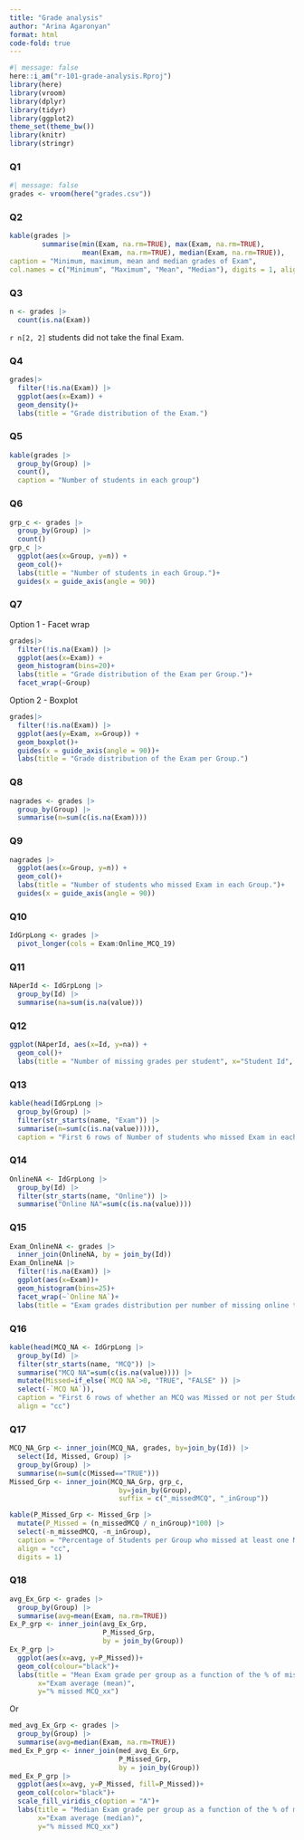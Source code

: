 ```yaml
---
title: "Grade analysis"
author: "Arina Agaronyan"
format: html
code-fold: true
---
```


```r
#| message: false
here::i_am("r-101-grade-analysis.Rproj")
library(here)
library(vroom)
library(dplyr)
library(tidyr)
library(ggplot2)
theme_set(theme_bw())
library(knitr)
library(stringr)
```

### Q1
```r
#| message: false
grades <- vroom(here("grades.csv"))
```

### Q2
```r
kable(grades |>
        summarise(min(Exam, na.rm=TRUE), max(Exam, na.rm=TRUE), 
                  mean(Exam, na.rm=TRUE), median(Exam, na.rm=TRUE)),
caption = "Minimum, maximum, mean and median grades of Exam", 
col.names = c("Minimum", "Maximum", "Mean", "Median"), digits = 1, align = "cccc")
```

### Q3
```r
n <- grades |>
  count(is.na(Exam))
```
`r n[2, 2]` students did not take the final Exam.


### Q4
```r
grades|>
  filter(!is.na(Exam)) |> 
  ggplot(aes(x=Exam)) +
  geom_density()+
  labs(title = "Grade distribution of the Exam.")
```


### Q5
```r
kable(grades |>
  group_by(Group) |>
  count(),
  caption = "Number of students in each group")
```

### Q6
```r
grp_c <- grades |>
  group_by(Group) |>
  count()
grp_c |>
  ggplot(aes(x=Group, y=n)) +
  geom_col()+
  labs(title = "Number of students in each Group.")+
  guides(x = guide_axis(angle = 90))
```

### Q7
Option 1 - Facet wrap
```r
grades|>
  filter(!is.na(Exam)) |> 
  ggplot(aes(x=Exam)) +
  geom_histogram(bins=20)+
  labs(title = "Grade distribution of the Exam per Group.")+
  facet_wrap(~Group)
```

Option 2 - Boxplot
```r
grades|>
  filter(!is.na(Exam)) |> 
  ggplot(aes(y=Exam, x=Group)) + 
  geom_boxplot()+
  guides(x = guide_axis(angle = 90))+
  labs(title = "Grade distribution of the Exam per Group.")
```


### Q8

```r
nagrades <- grades |> 
  group_by(Group) |>
  summarise(n=sum(c(is.na(Exam))))
```


### Q9
```r
nagrades |>
  ggplot(aes(x=Group, y=n)) +
  geom_col()+
  labs(title = "Number of students who missed Exam in each Group.")+
  guides(x = guide_axis(angle = 90))
```


### Q10

```r
IdGrpLong <- grades |>
  pivot_longer(cols = Exam:Online_MCQ_19)
```


### Q11

```r
NAperId <- IdGrpLong |>
  group_by(Id) |>
  summarise(na=sum(is.na(value)))
```


### Q12
```r
ggplot(NAperId, aes(x=Id, y=na)) +
  geom_col()+
  labs(title = "Number of missing grades per student", x="Student Id", y="Number of missing grades")
```


### Q13
```r
kable(head(IdGrpLong |> 
  group_by(Group) |>
  filter(str_starts(name, "Exam")) |>
  summarise(n=sum(c(is.na(value))))),
  caption = "First 6 rows of Number of students who missed Exam in each Group.")
```

### Q14

```r
OnlineNA <- IdGrpLong |> 
  group_by(Id) |>
  filter(str_starts(name, "Online")) |>
  summarise("Online NA"=sum(c(is.na(value))))
```


### Q15
```r
Exam_OnlineNA <- grades |>
  inner_join(OnlineNA, by = join_by(Id))
Exam_OnlineNA |>
  filter(!is.na(Exam)) |> 
  ggplot(aes(x=Exam))+
  geom_histogram(bins=25)+
  facet_wrap(~`Online NA`)+
  labs(title = "Exam grades distribution per number of missing online test grades")
```

### Q16

```r
kable(head(MCQ_NA <- IdGrpLong |> 
  group_by(Id) |>
  filter(str_starts(name, "MCQ")) |>
  summarise("MCQ NA"=sum(c(is.na(value)))) |>
  mutate(Missed=if_else(`MCQ NA`>0, "TRUE", "FALSE" )) |>
  select(-`MCQ NA`)), 
  caption = "First 6 rows of whether an MCQ was Missed or not per Student Id",
  align = "cc")
```



### Q17

```r
MCQ_NA_Grp <- inner_join(MCQ_NA, grades, by=join_by(Id)) |>
  select(Id, Missed, Group) |>
  group_by(Group) |>
  summarise(n=sum(c(Missed=="TRUE")))
Missed_Grp <- inner_join(MCQ_NA_Grp, grp_c, 
                           by=join_by(Group), 
                           suffix = c("_missedMCQ", "_inGroup"))
```

```r
kable(P_Missed_Grp <- Missed_Grp |>
  mutate(P_Missed = (n_missedMCQ / n_inGroup)*100) |>
  select(-n_missedMCQ, -n_inGroup), 
  caption = "Percentage of Students per Group who missed at least one MCQ_xx", 
  align = "cc", 
  digits = 1)
```


### Q18

```r
avg_Ex_Grp <- grades |>
  group_by(Group) |>
  summarise(avg=mean(Exam, na.rm=TRUE))
Ex_P_grp <- inner_join(avg_Ex_Grp, 
                       P_Missed_Grp, 
                       by = join_by(Group))
Ex_P_grp |>
  ggplot(aes(x=avg, y=P_Missed))+
  geom_col(colour="black")+
  labs(title = "Mean Exam grade per group as a function of the % of missed MCQ_xx grades", 
       x="Exam average (mean)", 
       y="% missed MCQ_xx")
```



Or

```r
med_avg_Ex_Grp <- grades |>
  group_by(Group) |>
  summarise(avg=median(Exam, na.rm=TRUE))
med_Ex_P_grp <- inner_join(med_avg_Ex_Grp, 
                           P_Missed_Grp, 
                           by = join_by(Group))
med_Ex_P_grp |>
  ggplot(aes(x=avg, y=P_Missed, fill=P_Missed))+
  geom_col(color="black")+
  scale_fill_viridis_c(option = "A")+
  labs(title = "Median Exam grade per group as a function of the % of missed MCQ_xx grades", 
       x="Exam average (median)", 
       y="% missed MCQ_xx")
```